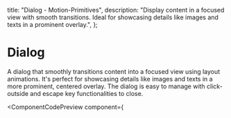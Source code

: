   title: "Dialog - Motion-Primitives",
  description:
    "Display content in a focused view with smooth transitions. Ideal for showcasing details like images and texts in a prominent overlay.",
};


# Dialog

A dialog that smoothly transitions content into a focused view using layout animations. It's perfect for showcasing details like images and texts in a more prominent, centered overlay. The dialog is easy to manage with click-outside and escape key functionalities to close.

<ComponentCodePreview component={<Dialog />} filePath="core/dialog" />

